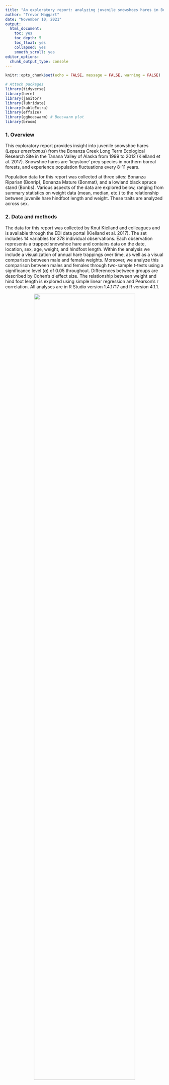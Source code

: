 ```yaml
---
title: "An exploratory report: analyzing juvenile snowshoes hares in Bonanza Creek Experimental Forest"
author: "Trevor Maggart"
date: "November 10, 2021"
output:
  html_document:
    toc: yes
    toc_depth: 5
    toc_float: yes
    collapsed: yes
    smooth_scroll: yes
editor_options: 
  chunk_output_type: console
---
```


```r
knitr::opts_chunk$set(echo = FALSE, message = FALSE, warning = FALSE)

# Attach packages
library(tidyverse)
library(here)
library(janitor)
library(lubridate)
library(kableExtra)
library(effsize)
library(ggbeeswarm) # Beeswarm plot
library(broom)
```

### 1. Overview

This exploratory report provides insight into juvenile snowshoe hares (*Lepus americanus*) from the Bonanza Creek Long Term Ecological Research Site in the Tanana Valley of Alaska from 1999 to 2012 (Kielland et al. 2017). Snowshoe hares are 'keystone' prey species in northern boreal forests, and experience population fluctuations every 8-11 years.

Population data for this report was collected at three sites: Bonanza Riparian (Bonrip), Bonanza Mature (Bonmat), and a lowland black spruce stand (Bonbs). Various aspects of the data are explored below, ranging from summary statistics on weight data (mean, median, etc.) to the relationship between juvenile hare hindfoot length and weight. These traits are analyzed across sex.

### 2. Data and methods

The data for this report was collected by Knut Kielland and colleagues and is available through the EDI data portal (Kielland et al. 2017). The set includes 14 variables for 378 individual observations. Each observation represents a trapped snowshoe hare and contains data on the date, location, sex, age, weight, and hindfoot length. Within the analysis we include a visualization of annual hare trappings over time, as well as a visual comparison between male and female weights. Moreover, we analyze this comparison between males and females through two-sample t-tests using a significance level ($\alpha$) of 0.05 throughout. Differences between groups are described by Cohen’s *d* effect size. The relationship between weight and hind foot length is explored using simple linear regression and Pearson’s r correlation. All analyses are in R Studio version 1.4.1717 and R version 4.1.1.

<center>![](bonanza_forest.jpg){width=80%}</center>
<br>

**Figure 1.** Aerial image of the Bonanza Creek Experimental Forest, home to the keystone species snowshoe hares (*Lepus americanus*) (Credit: Roger Reuss)

```r
# Read in the data
hares <- read_csv(here("data","bonanza_hares.csv")) %>%
  clean_names() # Clean the data to lower_case_snake
```

```r
juvenile_hares <- hares %>%
  filter(age=="j") %>% # filter for age
  mutate(date_new = mdy(date)) %>% # Create new date
  mutate(year = year(date_new)) %>% # Create year
  group_by(year) %>%
  mutate(site = case_when(      # Create a new site variable
    grid == "bonrip" ~ "Bonrip",
    grid == "bonmat" ~ "Bonmat",
    grid == "bonbs" ~ "Bonbs")) 

juvenile_hares_count <- juvenile_hares %>%
  summarize(hare_count =  n())

juvenile_hares_count_summary <- juvenile_hares_count %>% # summarize the descriptive statistics
  summarize(mean_count = mean(hare_count, na.rm = TRUE),
            median_count = median(hare_count, na.rm = TRUE),
            sd_count = sd(hare_count, na.rm = TRUE),
            max_count = max(hare_count, na.rm = TRUE),
            min_count = min(hare_count, na.rm = TRUE))
            
```

### 3. Preliminary results
##### Annual juvenile hare traps

```r
ggplot(data = juvenile_hares_count, aes(x = year, y = hare_count)) +
  geom_col(bins = 15, fill = "#6496FF", color = "darkblue", alpha = 0.9) +
  theme_light() +
  scale_x_continuous(breaks = 1999:2012, minor_breaks = NULL) +
  labs(x = "\nYear",
       y = "Count\n") +
  geom_text(aes(label = hare_count), size = 3, nudge_y = 5) +
  theme(axis.title.x = element_text(hjust = 0.5, vjust = 0.2),
        plot.caption = element_text(hjust = 0.5))
```

**Figure 2.** Observed annual juvenile hare traps spanning the years 1999 - 2012. Columns represent the total count of observed juvenile hares across the timespan. Data: (Kielland et al. 2017).

##### Descriptive statistics pertaining to hare counts

<br>
<center>**Table 1.** Summary of juvenile hare trap count statistics</center>

```r
juvenile_hares_count_summary %>% # create a table using kable
 kable(col.names = c("Mean (Count)", 
                     "Median (Count)", 
                     "Standard Deviation (Count)",
                     "Max (Count)", 
                     "Min (Count)"),
        digits = 1) %>%
  kable_styling(bootstrap_options = "striped", full_width = F, position = "center")
```

Juvenile hare populations peaked at the start of the study in 1999 with a total of `r juvenile_hares_count_summary$max_count` juvenile hare trappings. Since then, juvenile hare populations have fluctuated, but shown a general downward trend through time. Across the recorded years, mean juvenile hares was `r round(juvenile_hares_count_summary$mean_count, 0)`, standard deviation was `r round(juvenile_hares_count_summary$sd_count, 0)`, and the median was `r round(juvenile_hares_count_summary$median_count, 0)`. Recent years have had a significant decrease in traps. This may be a result of attrition due to a variety of reasons, but to ensure accurate data collection in the future, care should be taken to promote consistent collection techniques. This can be achieved through consistent scheduling, checking traps during the same times annually, and by making sure the trap locations are consistent across years. 

##### Juvenile hare weights across sex

```r
juvenile_hares_sex <- juvenile_hares %>% 
  mutate(sex = case_when(
    sex == "m" ~ "Male", 
    sex == "f" ~ "Female")) # Create more pleasing labels

ggplot(data = juvenile_hares_sex, aes(x = sex, y =weight)) +
    geom_beeswarm(aes(color = sex), width = 0.15, size = 1.5, alpha = 0.8) +
    scale_color_manual(values = c("#FFC464", "#60BDFF")) +
    geom_boxplot(fill = NA, outlier.color = NA, width = 0.4) +
    stat_summary(fun = mean,
                 geom = 'point',
                 size = 2,
                 shape = 20) +
    facet_wrap(~site) +
    labs(y = 'Weight (g)\n',
         x = '\nSex',
         color = NULL) +
    theme_light() +
    theme(legend.position = 'NULL')
```

**Figure 3.** Visualization of weight (g) distribution across different sexes of juvenile hares. The data is shown across three different sites: Bonanza Riparian (Bonrip), lowland black spruce stand (Bonbs), and Bonanza Mature (Bonmat). Observations with no associated sex data are represented as NA. Box endpoints indicate the 25th and 75th percentile values; the black line and black point within the box indicate the median and mean value for each species, respectively. Data: (Kielland et al. 2017).

The graph shows that male and female hare weights differ. Male weights trend, on average, greater than female weights across all three sites. Bonrip displays the most data and is where we find the maximum weight of both male and female hares. Observations with no associated sex data are represented as NA, and are scarce across the three sites. 

##### Descriptive statistics pertaining to hare weights 
<br>
<center>**Table 1.** Summary of juvenile hare weights (g) across sex</center>
```r
juvenile_hares_summary <- juvenile_hares_sex %>%
  group_by(sex) %>%
  summarize(mean = mean(weight, na.rm = TRUE),
            median = median(weight, na.rm = TRUE),
            sd = sd(weight, na.rm = TRUE),
            max = max(weight, na.rm = TRUE),
            min = min(weight, na.rm = TRUE),
            count = n()) 
```

```r
juvenile_hares_summary %>% # create table using kable
 kable(col.names = c("Sex", 
                     "Mean (g)", 
                     "Median (g)", 
                     "Standard Deviation (g)",
                     "Max (g)", 
                     "Min (g)", 
                     "Count"),
        digits = 2) %>%
  kable_styling(bootstrap_options = "striped", full_width = F, position = "center")
```

```r
# Exploratory graphs analyzing distribution
ggplot(data = juvenile_hares_sex, aes(sample = weight)) +
  geom_qq() +
  facet_wrap(~sex)

ggplot(data = juvenile_hares_sex, aes(x = weight)) +
  geom_histogram(bins = 15) +
  facet_wrap(~sex)
```

```r
# Means Difference
means_difference <- juvenile_hares_summary$mean[2] - juvenile_hares_summary$mean[1]

# Creating the Samples
juvenile_male_sample <- juvenile_hares %>% 
  filter(sex == "m") %>% 
  pull(weight)

juvenile_female_sample <- juvenile_hares %>% 
  filter(sex == "f") %>% 
  pull(weight)

# T Test
juvenile_t <- t.test(juvenile_male_sample, juvenile_female_sample)

# Cohen's d
juvenile_cohen <- cohen.d(juvenile_male_sample, juvenile_female_sample, na.rm = TRUE)
```

Assumptions of normalcy and homoscedasticity were tested using qqplot graphs and exploratory histograms. Female hare weights displayed a relatively normal distribution, but male hare weights displayed a more bimodal distribution. The mean value of male juvenile hare weights is `r round(juvenile_hares_summary$mean[2], 1)` grams and that of female juvenile hares is `r round(juvenile_hares_summary$mean[1], 1)` grams, which results in a difference of `r round(means_difference, 1)` grams. Considering the standard deviation in male hares weight is `r round(juvenile_hares_summary$sd[2], 1)` grams and `r round(juvenile_hares_summary$sd[1], 1)` grams for females, this difference appears negligible. This is corroborated by the small effect size (Cohen's *d* = `r round(juvenile_cohen$estimate, 2)`), but the two-sample t-test suggests there is a significant difference in the sample means (two-sample t-test, t = `r round(juvenile_t$statistic, 2)`, p = `r round(juvenile_t$p.value, 3)`).

##### Relationship between juvenile hare weights and hindfoot length
```r
ggplot(data = juvenile_hares_sex, aes(x = hindft, y = weight)) +
  geom_point(size = 1.5, aes(color = sex)) +
  theme_minimal() +
  scale_color_manual(values = c("#FFC464", "#60BDFF", "gray")) +
  geom_smooth(method = "lm", se = FALSE, color = "gray30") +
  labs(x = "\nHindfoot Length (mm)",
       y = "Weight (g)\n",
       color = NULL) +
  theme(legend.position = c(0.2, 0.7),
        legend.box.background = element_rect(fill = "white", color = "black"))
```

**Figure 4.** Visualization of weight (g) distribution compared to hindfoot length (mm). Female hares are represented as orange points, while male are represented as blue. Observations with no associated sex data are grey and labeled NA.  

```r
# Pearson Coefficient and Linear Model

juvenile_hare_cor <- cor.test(juvenile_hares$weight, juvenile_hares$hindft) # The Pearson Coefficient 

juvenile_hare_cor_tidy <- tidy(juvenile_hare_cor) 

juvenile_hare_lm <- lm(weight ~ hindft, data = juvenile_hares) # Fitting a linear model

juvenile_hare_lm_glance <- glance(juvenile_hare_lm) 

juvenile_hare_lm_tidy <- tidy(juvenile_hare_lm) # Tidying the linear model

plot(juvenile_hare_lm) # exploratory plots analyzing normality
```

The visualization shows a simple linear regression assessing the relationship between weight (g) and hindfoot length (mm). The result is a moderate linear relationship. This linear regression shows that hindfoot length predicts snowshoe hare weight (p < 0.001, R^2^= `r round(juvenile_hare_lm_glance$r.squared, 2)`) with an average slope of $\beta$ = `r round(juvenile_hare_lm_tidy$estimate[2], 1)` g mm^-1^. This means that with one millimeter increase in hindfoot length, we expect an average increase in hare weight of `r round(juvenile_hare_lm_tidy$estimate[2], 1)` grams. According to this linear regression, hindfoot length and hare weight are significantly positively correlated (Pearson's *r* = `r round(juvenile_hare_cor_tidy$estimate, 2)`, p < 0.001). In this case, the linear regression ignores if homoscedasticity is normal. Pearson's Coefficient may not be the best value to analyze the relationship as it requires both variables to be normally distributed. However, as hindfoot length increases there appears to be increased variance in standard deviation. This, supported by exploratory plots (not shown), implies that the data is heteroscedastic and therefore a simple linear regression model does not fully and accurately reflect the relationship between weight and hindfoot length. To better understand this relationship we may have to investigate other predictor variables that may influence a hare's weight. 

### 4. Summary

This exploratory data analysis reveals the following initial findings:

- Juvenile snowshoe hare counts have decreased overall between 1999 - 2012

- There is statistically significant difference between mean male and female juvenile hare weights, although this effect size is small 

- A linear regression model shows there is a positively correlated linear relationship between weight (g) and hindfoot length (mm). The relationship shows on average that with every 1 mm increase in hind foot length that hare weight will increase by `r round(juvenile_hare_lm_tidy$estimate[2], 1)` g mm^-1^. However, the data does not appear to be normally distributed and therefore the reliability of this model is called into question.

Next steps:

- Multiple linear regression to better understand the predictor variables that affect juvenile hare weights 

- Additional data collection in the lowland black spruce stand site

- Additional analysis exploring the data for adult hares

### 5. Citation:

Kielland, K., F.S. Chapin, R.W. Ruess, and Bonanza Creek LTER. 2017. Snowshoe hare physical data in Bonanza Creek Experimental Forest: 1999-Present ver 22. Environmental Data Initiative. <https://doi.org/10.6073/pasta/03dce4856d79b91557d8e6ce2cbcdc14>
